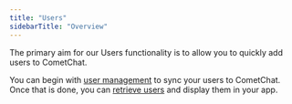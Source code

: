 ```yaml
---
title: "Users"
sidebarTitle: "Overview"
---
```




The primary aim for our Users functionality is to allow you to quickly add users to CometChat.

You can begin with [user management](/sdk/react-native/user-management) to sync your users to CometChat. Once that is done, you can [retrieve users](/sdk/react-native/retrieve-users) and display them in your app.
